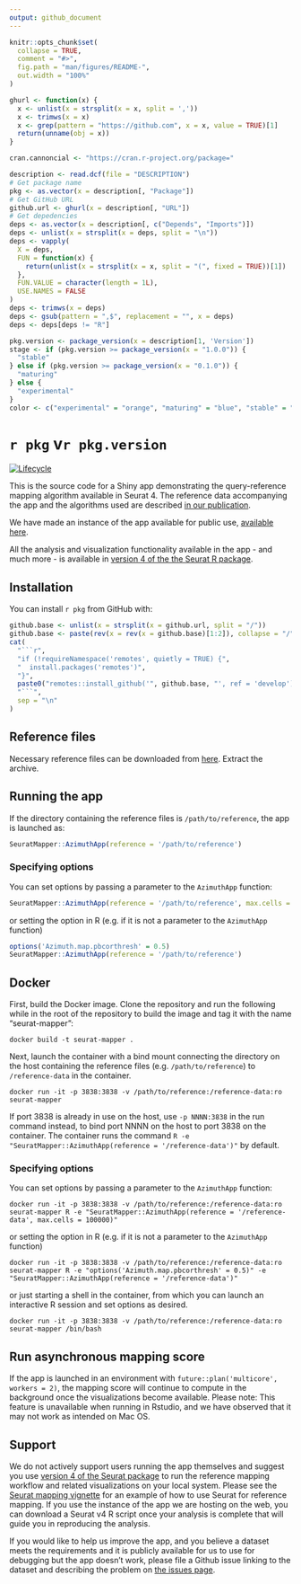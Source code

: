 ```yaml
---
output: github_document
---
```


<!-- README.md is generated from README.Rmd. Please edit that file -->

```r
knitr::opts_chunk$set(
  collapse = TRUE,
  comment = "#>",
  fig.path = "man/figures/README-",
  out.width = "100%"
)
```

```r
ghurl <- function(x) {
  x <- unlist(x = strsplit(x = x, split = ','))
  x <- trimws(x = x)
  x <- grep(pattern = "https://github.com", x = x, value = TRUE)[1]
  return(unname(obj = x))
}
```

```r
cran.cannoncial <- "https://cran.r-project.org/package="
```

```r
description <- read.dcf(file = "DESCRIPTION")
# Get package name
pkg <- as.vector(x = description[, "Package"])
# Get GitHub URL
github.url <- ghurl(x = description[, "URL"])
# Get depedencies
deps <- as.vector(x = description[, c("Depends", "Imports")])
deps <- unlist(x = strsplit(x = deps, split = "\n"))
deps <- vapply(
  X = deps,
  FUN = function(x) {
    return(unlist(x = strsplit(x = x, split = "(", fixed = TRUE))[1])
  },
  FUN.VALUE = character(length = 1L),
  USE.NAMES = FALSE
)
deps <- trimws(x = deps)
deps <- gsub(pattern = ",$", replacement = "", x = deps)
deps <- deps[deps != "R"]
```

```r
pkg.version <- package_version(x = description[1, 'Version'])
stage <- if (pkg.version >= package_version(x = "1.0.0")) {
  "stable"
} else if (pkg.version >= package_version(x = "0.1.0")) {
  "maturing"
} else {
  "experimental"
}
color <- c("experimental" = "orange", "maturing" = "blue", "stable" = "brightgreen")[stage]
```

# `r pkg` v`r pkg.version`

<!-- badges: start -->
[![Lifecycle](https://img.shields.io/badge/lifecycle-`r stage`-`r color`.svg)](`r github.url`)
<!-- badges: end -->

This is the source code for a Shiny app demonstrating the query-reference mapping algorithm available in Seurat 4. The reference data accompanying the app and the algorithms used are described [in our publication](Seurat 4 biorxiv link).

We have made an instance of the app available for public use, [available here](app landing page on lab website).

All the analysis and visualization functionality available in the app - and much more - is available in [version 4 of the the Seurat R package](Seurat4 landing page on lab website).

## Installation

You can install `r pkg` from GitHub with:

```r
github.base <- unlist(x = strsplit(x = github.url, split = "/"))
github.base <- paste(rev(x = rev(x = github.base)[1:2]), collapse = "/")
cat(
  "```r",
  "if (!requireNamespace('remotes', quietly = TRUE) {",
  "  install.packages('remotes')",
  "}",
  paste0("remotes::install_github('", github.base, "', ref = 'develop')"),
  "```",
  sep = "\n"
)
```

## Reference files

Necessary reference files can be downloaded from [here](link to reference files as tar.gz). Extract the archive.

## Running the app

If the directory containing the reference files is `/path/to/reference`, the app is launched as:
```r
SeuratMapper::AzimuthApp(reference = '/path/to/reference')
```

### Specifying options

You can set options by passing a parameter to the `AzimuthApp` function:

```r
SeuratMapper::AzimuthApp(reference = '/path/to/reference', max.cells = 100000)
```

or setting the option in R (e.g. if it is not a parameter to the `AzimuthApp` function)

```r
options('Azimuth.map.pbcorthresh' = 0.5)
SeuratMapper::AzimuthApp(reference = '/path/to/reference')
```

## Docker

First, build the Docker image. Clone the repository and run the following while in the root of the repository to build the image and tag it with the name "seurat-mapper":
```
docker build -t seurat-mapper .
```

Next, launch the container with a bind mount connecting the directory on the host containing the reference files (e.g. `/path/to/reference`) to `/reference-data` in the container.

```
docker run -it -p 3838:3838 -v /path/to/reference:/reference-data:ro seurat-mapper
```

If port 3838 is already in use on the host, use `-p NNNN:3838` in the run command instead, to bind port NNNN on the host to port 3838 on the container.
The container runs the command `R -e "SeuratMapper::AzimuthApp(reference = '/reference-data')"` by default. 

### Specifying options

You can set options by passing a parameter to the `AzimuthApp` function:

```
docker run -it -p 3838:3838 -v /path/to/reference:/reference-data:ro seurat-mapper R -e "SeuratMapper::AzimuthApp(reference = '/reference-data', max.cells = 100000)"
```

or setting the option in R (e.g. if it is not a parameter to the `AzimuthApp` function)

```
docker run -it -p 3838:3838 -v /path/to/reference:/reference-data:ro seurat-mapper R -e "options('Azimuth.map.pbcorthresh' = 0.5)" -e "SeuratMapper::AzimuthApp(reference = '/reference-data')"
```

or just starting a shell in the container, from which you can launch an interactive R session and set options as desired.

```
docker run -it -p 3838:3838 -v /path/to/reference:/reference-data:ro seurat-mapper /bin/bash
```


## Run asynchronous mapping score

If the app is launched in an environment with `future::plan('multicore', workers = 2)`, the mapping score will continue to compute in the background once the visualizations become available. Please note: This feature is unavailable when running in Rstudio, and we have observed that it may not work as intended on Mac OS.


## Support

We do not actively support users running the app themselves and suggest you use [version 4 of the Seurat package](Seurat4 landing page on lab website) to run the reference mapping workflow and related visualizations on your local system. Please see the [Seurat mapping vignette](link to vignette) for an example of how to use Seurat for reference mapping. If you use the instance of the app we are hosting on the web, you can download a Seurat v4 R script once your analysis is complete that will guide you in reproducing the analysis.

If you would like to help us improve the app, and you believe a dataset meets the requirements and it is publicly available for us to use for debugging but the app doesn’t work, please file a Github issue linking to the dataset and describing the problem on [the issues page](https://github.com/mojaveazure/seurat-mapper/issues). 

